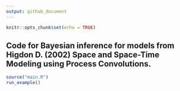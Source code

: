```yaml
---
output: github_document
---
```


```r
knitr::opts_chunk$set(echo = TRUE)
```

## Code for Bayesian inference for models from Higdon D. (2002) Space and Space-Time Modeling using Process Convolutions.

```r
source("main.R")
run_example()
```